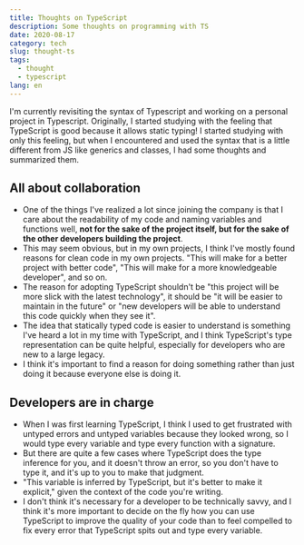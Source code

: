 ```yaml
---
title: Thoughts on TypeScript
description: Some thoughts on programming with TS
date: 2020-08-17
category: tech
slug: thought-ts
tags:
  - thought
  - typescript
lang: en
---
```


I'm currently revisiting the syntax of Typescript and working on a personal project in Typescript. Originally, I started studying with the feeling that TypeScript is good because it allows static typing! I started studying with only this feeling, but when I encountered and used the syntax that is a little different from JS like generics and classes, I had some thoughts and summarized them.

## All about collaboration

- One of the things I've realized a lot since joining the company is that I care about the readability of my code and naming variables and functions well, **not for the sake of the project itself, but for the sake of the other developers building the project**.
- This may seem obvious, but in my own projects, I think I've mostly found reasons for clean code in my own projects. "This will make for a better project with better code", "This will make for a more knowledgeable developer", and so on.
- The reason for adopting TypeScript shouldn't be "this project will be more slick with the latest technology", it should be "it will be easier to maintain in the future" or "new developers will be able to understand this code quickly when they see it".
- The idea that statically typed code is easier to understand is something I've heard a lot in my time with TypeScript, and I think TypeScript's type representation can be quite helpful, especially for developers who are new to a large legacy.
- I think it's important to find a reason for doing something rather than just doing it because everyone else is doing it.

## Developers are in charge

- When I was first learning TypeScript, I think I used to get frustrated with untyped errors and untyped variables because they looked wrong, so I would type every variable and type every function with a signature.
- But there are quite a few cases where TypeScript does the type inference for you, and it doesn't throw an error, so you don't have to type it, and it's up to you to make that judgment.
- "This variable is inferred by TypeScript, but it's better to make it explicit," given the context of the code you're writing.
- I don't think it's necessary for a developer to be technically savvy, and I think it's more important to decide on the fly how you can use TypeScript to improve the quality of your code than to feel compelled to fix every error that TypeScript spits out and type every variable.
